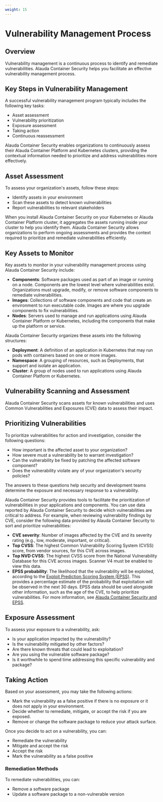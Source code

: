 ```yaml
---
weight: 15
---
```


# Vulnerability Management Process

## Overview

Vulnerability management is a continuous process to identify and remediate vulnerabilities. Alauda Container Security helps you facilitate an effective vulnerability management process.

## Key Steps in Vulnerability Management

A successful vulnerability management program typically includes the following key tasks:

- Asset assessment
- Vulnerability prioritization
- Exposure assessment
- Taking action
- Continuous reassessment

Alauda Container Security enables organizations to continuously assess their Alauda Container Platform and Kubernetes clusters, providing the contextual information needed to prioritize and address vulnerabilities more effectively.

## Asset Assessment

To assess your organization's assets, follow these steps:

- Identify assets in your environment
- Scan these assets to detect known vulnerabilities
- Report vulnerabilities to relevant stakeholders

When you install Alauda Container Security on your Kubernetes or Alauda Container Platform cluster, it aggregates the assets running inside your cluster to help you identify them. Alauda Container Security allows organizations to perform ongoing assessments and provides the context required to prioritize and remediate vulnerabilities efficiently.

## Key Assets to Monitor

Key assets to monitor in your vulnerability management process using Alauda Container Security include:

- **Components**: Software packages used as part of an image or running on a node. Components are the lowest level where vulnerabilities exist. Organizations must upgrade, modify, or remove software components to remediate vulnerabilities.
- **Images**: Collections of software components and code that create an environment to run executable code. Images are where you upgrade components to fix vulnerabilities.
- **Nodes**: Servers used to manage and run applications using Alauda Container Platform or Kubernetes, including the components that make up the platform or service.

Alauda Container Security organizes these assets into the following structures:

- **Deployment**: A definition of an application in Kubernetes that may run pods with containers based on one or more images.
- **Namespace**: A grouping of resources, such as Deployments, that support and isolate an application.
- **Cluster**: A group of nodes used to run applications using Alauda Container Platform or Kubernetes.

## Vulnerability Scanning and Assessment

Alauda Container Security scans assets for known vulnerabilities and uses Common Vulnerabilities and Exposures (CVE) data to assess their impact.

## Prioritizing Vulnerabilities

To prioritize vulnerabilities for action and investigation, consider the following questions:

- How important is the affected asset to your organization?
- How severe must a vulnerability be to warrant investigation?
- Can the vulnerability be fixed by patching the affected software component?
- Does the vulnerability violate any of your organization's security policies?

The answers to these questions help security and development teams determine the exposure and necessary response to a vulnerability.

Alauda Container Security provides tools to facilitate the prioritization of vulnerabilities in your applications and components. You can use data reported by Alauda Container Security to decide which vulnerabilities are critical to address. For example, when reviewing vulnerability findings by CVE, consider the following data provided by Alauda Container Security to sort and prioritize vulnerabilities:

- **CVE severity**: Number of images affected by the CVE and its severity rating (e.g., low, moderate, important, or critical).
- **Top CVSS**: The highest Common Vulnerability Scoring System (CVSS) score, from vendor sources, for this CVE across images.
- **Top NVD CVSS**: The highest CVSS score from the National Vulnerability Database for this CVE across images. Scanner V4 must be enabled to view this data.
- **EPSS probability**: The likelihood that the vulnerability will be exploited, according to the [Exploit Prediction Scoring System (EPSS)](https://www.first.org/epss/model). This provides a percentage estimate of the probability that exploitation will be observed in the next 30 days. EPSS data should be used alongside other information, such as the age of the CVE, to help prioritize vulnerabilities. For more information, see [Alauda Container Security and EPSS](https://access.redhat.com/articles/7106599).

## Exposure Assessment

To assess your exposure to a vulnerability, ask:

- Is your application impacted by the vulnerability?
- Is the vulnerability mitigated by other factors?
- Are there known threats that could lead to exploitation?
- Are you using the vulnerable software package?
- Is it worthwhile to spend time addressing this specific vulnerability and package?

## Taking Action

Based on your assessment, you may take the following actions:

- Mark the vulnerability as a false positive if there is no exposure or it does not apply in your environment.
- Decide whether to remediate, mitigate, or accept the risk if you are exposed.
- Remove or change the software package to reduce your attack surface.

Once you decide to act on a vulnerability, you can:

- Remediate the vulnerability
- Mitigate and accept the risk
- Accept the risk
- Mark the vulnerability as a false positive

### Remediation Methods

To remediate vulnerabilities, you can:

- Remove a software package
- Update a software package to a non-vulnerable version